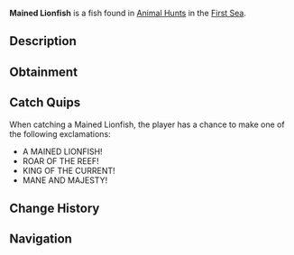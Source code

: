 {{FishInfobox
|image          = Mained Lionfish.png
|rarity         = Limited
|event          = Animal Hunt
|sea            = First Sea
|location       = [[Animals]]
|sublocation    = 
|sources        = Fishing Rod
|radar_location = 
|prog_speed     = -55
|xp             = 5000
|weather        = Clear
|time           = 
|season         = Summer
|bait           = Fish Head
|base_weight    = 450
|base_value     = 6500
|weight_range   = 300
|base_chance    = 10
|base_resil     = 10
}}
'''Mained Lionfish''' is a {{Rarity|Limited}} fish found in [[Animal Hunt]]s in the [[First Sea]].

== Description ==
{{Description|A regal fish with a fiery mane, ruling the coral depths.|Bestiary Entry}}

== Obtainment ==
{{Description|Its mane flares where the sun ignites the waves.|Bestiary Hint}}
{{Fish Availability|
Animal Hunt/First Sea
|top_rods      = 
Leviathan's Fang Rod\53476.95\311614.81;
Great Rod of Oscar\48041.09\207502.96;
Free Spirit Rod\47841.91\280036.73;
Astralhook Rod\43911.65\208613.28;
Krampus's Rod\43809.94\136138.25;
Buddy Bond Rod\28506.52\125376.74;
Magma Rod\42686.61\129106.32;
Firefly Rod\33284.98\249195.37;
Rapid Rod\31802.55\240818.35;
Wildflower Rod\32128.35\231901.74;
Lucky Rod\22348.65\137110.63;
Frog Rod\31537.86\218023.21;
Long Rod\22062.57\157844.96;
Ethereal Prism Rod\43794.55\209476.4;
Seraphic Rod\41593.89\212075.13;
No-Life Rod\40215.34\219846.88;
Trident Rod\38929.66\217781.47;
Challenger's Rod\38435.92\208427.84;
Rod Of The Forgotten Fang\37945.89\196483.38;
Blazebringer Rod\33662.98\188652.38;
Rod Of The Exalted One\33525.97\166481.28;
Rod Of The Depths\32921.24\172996.21;
Zeus Rod\31374.48\175827.32;
Verdant Shear Rod\30888.57\177621.76;
Depthseeker Rod\28672.44\166337.82;
Avalanche Rod\25320.09\147413.49;
Volcanic Rod\24498.07\137290.88;
Steady Rod\7948.77\49227.49
|recommended   = Ethereal Prism Rod
}}

== Catch Quips ==
When catching a Mained Lionfish, the player has a chance to make one of the following exclamations:
* A MAINED LIONFISH!
* ROAR OF THE REEF!
* KING OF THE CURRENT!
* MANE AND MAJESTY!

== Change History ==
{{Change History|{{subst:Current Version}}}}

== Navigation ==
{{Fish Navbox|Animals}}
